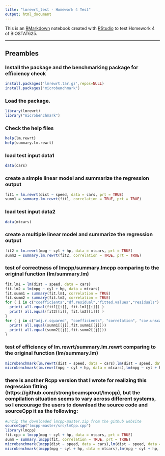 ```yaml
---
title: "lmrewrt_test - Homework 4 Test"
output: html_document
---
```


This is an [RMarkdown](https://rmarkdown.rstudio.com/) notebook created with [RStudio](https://rstudio.com) to test Homework 4 of BIOSTAT625.

---

## Preambles

### Install the package and the benchmarking package for efficiency check
```r
install.packages('lmrewrt.tar.gz',repos=NULL)
install.packages("microbenchmark")
```

### Load the package.
```r
library(lmrewrt)
library("microbenchmark")
```

### Check the help files
```r
help(lm.rewrt)
help(summary.lm.rewrt)
```

### load test input data1
```r
data(cars)
```

### create a simple linear model and summarize the regression output
```r
fit1 = lm.rewrt(dist ~ speed, data = cars, prt = TRUE)
summ1 = summary.lm.rewrt(fit1, correlation = TRUE, prt = TRUE)
```

### load test input data2
```r
data(mtcars)
```

### create a multiple linear model and summarize the regression output
```r
fit2 = lm.rewrt(mpg ~ cyl + hp, data = mtcars, prt = TRUE)
summ2 = summary.lm.rewrt(fit2, correlation = TRUE, prt = TRUE)
```

### test of correctness of lmcpp/summary.lmcpp comparing to the original function (lm/summary.lm)
```r
fit.lm1 = lm(dist ~ speed, data = cars)
fit.lm2 = lm(mpg ~ cyl + hp, data = mtcars)
fit.summ1 = summary(fit.lm1, correlation = TRUE)
fit.summ2 = summary(fit.lm2, correlation = TRUE) 
for ( i in c("coefficients","df.residual","fitted.values","residuals") ) {
  print( all.equal(fit1[[i]], fit.lm1[[i]]) )
  print( all.equal(fit2[[i]], fit.lm2[[i]]) )
}
for ( j in c("adj.r.squared", "coefficients", "correlation", "cov.unscaled", "fstatistic", "r.squared", "residuals", "sigma") ) {
  print( all.equal(summ1[[j]],fit.summ1[[j]]))
  print( all.equal(summ2[[j]],fit.summ2[[j]]))
}
```

### test of efficiency of lm.rewrt/summary.lm.rewrt comparing to the original function (lm/summary.lm)
```r
microbenchmark(lm.rewrt(dist ~ speed, data = cars),lm(dist ~ speed, data = cars))
microbenchmark(lm.rewrt(mpg ~ cyl + hp, data = mtcars),lm(mpg ~ cyl + hp, data = mtcars))
```

### there is another Rcpp version that I wrote for realizing this regression fitting (https://github.com/strongbeamsprout/lmcpp), but the compilation situation seems to vary across different systems, so I encourage the users to download the source code and sourceCpp it as the following:
```r
#unzip the downloaded lmcpp-master.zip from the github website
sourceCpp("lmcpp-master/src/lmCpp.cpp")
library(lmcpp)
fit.cpp = lmcpp(mpg ~ cyl + hp, data = mtcars, prt = TRUE)
summ = summary.lmcpp(fit, correlation = TRUE, prt = TRUE)
microbenchmark(lmcpp(dist ~ speed, data = cars),lm(dist ~ speed, data = cars))
microbenchmark(lmcpp(mpg ~ cyl + hp, data = mtcars),lm(mpg ~ cyl + hp, data = mtcars))
```
